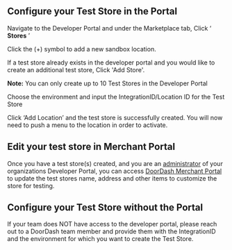 ## Configure your Test Store in the Portal[​](#configure-your-test-store-in-the-portal "Direct link to heading")

Navigate to the Developer Portal and under the Marketplace tab, Click ‘ **Stores** ’



Click the (+) symbol to add a new sandbox location.


If a test store already exists in the developer portal and you would like to create an additional test store, Click 'Add Store'.

**Note:** You can only create up to 10 Test Stores in the Developer Portal


Choose the environment and input the IntegrationID/Location ID for the Test Store



Click ‘Add Location’ and the test store is successfully created. You will now need to push a menu to the location in order to activate.

## Edit your test store in Merchant Portal[​](#edit-your-test-store-in-merchant-portal "Direct link to heading")

Once you have a test store(s) created, and you are an [administrator](https://developer.doordash.com/en-US/docs/marketplace/reference/roles) of your organizations Developer Portal, you can access [DoorDash Merchant Portal](https://doordash.com/merchant) to update the test stores name, address and other items to customize the store for testing.

## Configure your Test Store without the Portal[​](#configure-your-test-store-without-the-portal "Direct link to heading")

If your team does NOT have access to the developer portal, please reach out to a DoorDash team member and provide them with the IntegrationID and the environment for which you want to create the Test Store.

